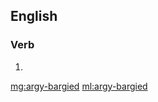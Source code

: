 ==English==

===Verb===
{{head|en}}

# {{en-past of|argy-bargy}}

[[mg:argy-bargied]]
[[ml:argy-bargied]]